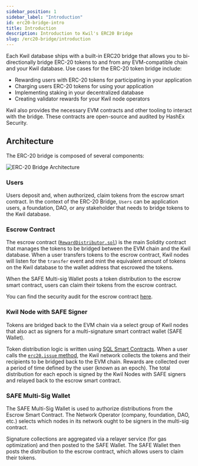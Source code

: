 ```yaml
---
sidebar_position: 1
sidebar_label: "Introduction"
id: erc20-bridge-intro
title: Introduction
description: Introduction to Kwil's ERC20 Bridge
slug: /erc20-bridge/introduction
---
```


Each Kwil database ships with a built-in ERC20 bridge that allows you to bi-directionally bridge ERC-20 tokens to and from any EVM-compatible chain and your Kwil database. Use cases for the ERC-20 token bridge include:

- Rewarding users with ERC-20 tokens for participating in your application
- Charging users ERC-20 tokens for using your application
- Implementing staking in your decentralized database
- Creating validator rewards for your Kwil node operators

Kwil also provides the necessary EVM contracts and other tooling to interact with the bridge. These contracts are open-source and audited by HashEx Security.

## Architecture

The ERC-20 bridge is composed of several components:

<div style={{ display: "flex", justifyContent: "center" }}>
    <img src={require('../../static/img/bridge-arch.png').default} alt="ERC-20 Bridge Architecture" />
</div>

### Users

Users deposit and, when authorized, claim tokens from the escrow smart contract. In the context of the ERC-20 Bridge, `Users` can be application users, a foundation, DAO, or any stakeholder that needs to bridge tokens to the Kwil database.

### Escrow Contract

The escrow contract ([`RewardDistributor.sol`](https://github.com/trufnetwork/rewards_contracts/blob/main/contracts/RewardDistributor.sol)) is the main Solidity contract that manages the tokens to be bridged between the EVM chain and the Kwil database. When a user transfers tokens to the escrow contract, Kwil nodes will listen for the `transfer` event and mint the equivalent amount of tokens on the Kwil database to the wallet address that escrowed the tokens.

When the SAFE Multi-sig Wallet posts a token distribution to the escrow smart contract, users can claim their tokens from the escrow contract.

You can find the security audit for the escrow contract [here](https://github.com/trufnetwork/rewards_contracts/blob/main/docs/RewardDistributor_HashEx_Audit.pdf).

### Kwil Node with SAFE Signer

Tokens are bridged back to the EVM chain via a select group of Kwil nodes that also act as signers for a multi-signature smart contract wallet (SAFE Wallet).

Token distribution logic is written using [SQL Smart Contracts](/docs/language/introduction). When a user calls the [`erc20.issue` method](/docs/erc20-bridge/usage#issue), the Kwil network collects the tokens and their recipients to be bridged back to the EVM chain.
Rewards are collected over a period of time defined by the user (known as an epoch). The total distribution for each epoch is signed by the Kwil Nodes with SAFE signers and relayed back to the escrow smart contract.

### SAFE Multi-Sig Wallet

The SAFE Multi-Sig Wallet is used to authorize distributions from the Escrow Smart Contract. The Network Operator (company, foundation, DAO, etc.) selects which nodes in its network ought to be signers in the multi-sig contract.

Signature collections are aggregated via a relayer service (for gas optimization) and then posted to the SAFE Wallet. The SAFE Wallet then posts the distribution to the escrow contract, which allows users to claim their tokens.

